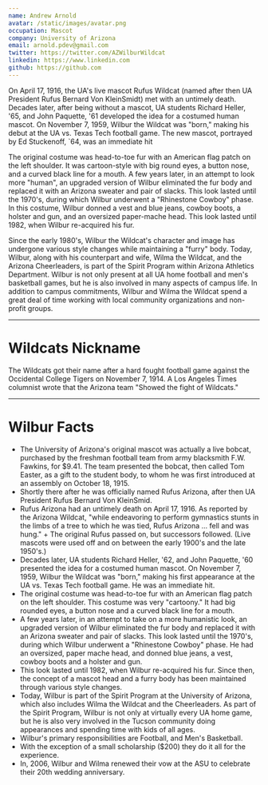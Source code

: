 ```yaml
---
name: Andrew Arnold
avatar: /static/images/avatar.png
occupation: Mascot
company: University of Arizona
email: arnold.pdev@gmail.com
twitter: https://twitter.com/AZWilburWildcat
linkedin: https://www.linkedin.com
github: https://github.com
---
```


On April 17, 1916, the UA's live mascot Rufus Wildcat (named after then UA President Rufus Bernard Von KleinSmidt) met with an untimely death. Decades later, after being without a mascot, UA students Richard Heller, '65, and John Paquette, '61 developed the idea for a costumed human mascot. On November 7, 1959, Wilbur the Wildcat was "born," making his debut at the UA vs. Texas Tech football game. The new mascot, portrayed by Ed Stuckenoff, `64, was an immediate hit

The original costume was head-to-toe fur with an American flag patch on the left shoulder. It was cartoon-style with big round eyes, a button nose, and a curved black line for a mouth. A few years later, in an attempt to look more "human", an upgraded version of Wilbur eliminated the fur body and replaced it with an Arizona sweater and pair of slacks. This look lasted until the 1970's, during which Wilbur underwent a "Rhinestone Cowboy" phase. In this costume, Wilbur donned a vest and blue jeans, cowboy boots, a holster and gun, and an oversized paper-mache head. This look lasted until 1982, when Wilbur re-acquired his fur.

Since the early 1980's, Wilbur the Wildcat's character and image has undergone various style changes while maintaining a "furry" body. Today, Wilbur, along with his counterpart and wife, Wilma the Wildcat, and the Arizona Cheerleaders, is part of the Spirit Program within Arizona Athletics Department. Wilbur is not only present at all UA home football and men's basketball games, but he is also involved in many aspects of campus life. In addition to campus commitments, Wilbur and Wilma the Wildcat spend a great deal of time working with local community organizations and non-profit groups.

-----------------------------------

# Wildcats Nickname

The Wildcats got their name after a hard fought football game against the Occidental College Tigers on November 7, 1914. A Los Angeles Times columnist wrote that the Arizona team "Showed the fight of Wildcats."

-----------------------------------

# Wilbur Facts

+ The University of Arizona's original mascot was actually a live bobcat, purchased by the freshman football team from army blacksmith F.W. Fawkins, for $9.41. The team presented the bobcat, then called Tom Easter, as a gift to the student body, to whom he was first introduced at an assembly on October 18, 1915.
+ Shortly there after he was officially named Rufus Arizona, after then UA President Rufus Bernard Von KleinSmid.
+ Rufus Arizona had an untimely death on April 17, 1916. As reported by the Arizona Wildcat, "while endeavoring to perform gymnastics stunts in the limbs of a tree to which he was tied, Rufus Arizona ... fell and was hung." + The original Rufus passed on, but successors followed. (Live mascots were used off and on between the early 1900's and the late 1950's.)
+ Decades later, UA students Richard Heller, '62, and John Paquette, '60 presented the idea for a costumed human mascot. On November 7, 1959, Wilbur the Wildcat was "born," making his first appearance at the UA vs. Texas Tech football game. He was an immediate hit.
+ The original costume was head-to-toe fur with an American flag patch on the left shoulder. This costume was very "cartoony." It had big rounded eyes, a button nose and a curved black line for a mouth.
+ A few years later, in an attempt to take on a more humanistic look, an upgraded version of Wilbur eliminated the fur body and replaced it with an Arizona sweater and pair of slacks. This look lasted until the 1970's, during which Wilbur underwent a "Rhinestone Cowboy" phase. He had an oversized, paper mache head, and donned blue jeans, a vest, cowboy boots and a holster and gun.
+ This look lasted until 1982, when Wilbur re-acquired his fur. Since then, the concept of a mascot head and a furry body has been maintained through various style changes.
+ Today, Wilbur is part of the Spirit Program at the University of Arizona, which also includes Wilma the Wildcat and the Cheerleaders. As part of the Spirit Program, Wilbur is not only at virtually every UA home game, but he is also very involved in the Tucson community doing appearances and spending time with kids of all ages.
+ Wilbur's primary responsibilities are Football, and Men's Basketball.
+ With the exception of a small scholarship ($200) they do it all for the experience.
+ In, 2006, Wilbur and Wilma renewed their vow at the ASU to celebrate their 20th wedding anniversary.


